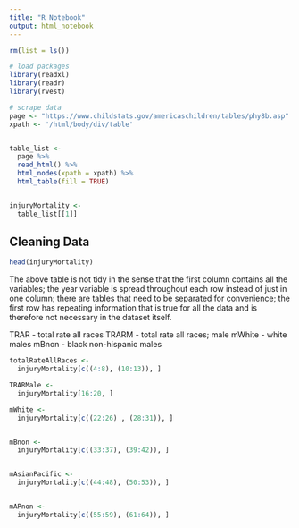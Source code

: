 ```yaml
---
title: "R Notebook"
output: html_notebook
---
```



```r

rm(list = ls())

# load packages
library(readxl)
library(readr)
library(rvest)

# scrape data
page <- "https://www.childstats.gov/americaschildren/tables/phy8b.asp"
xpath <- '/html/body/div/table'


table_list <-
  page %>%
  read_html() %>%
  html_nodes(xpath = xpath) %>%
  html_table(fill = TRUE)


injuryMortality <-
  table_list[[1]]

```

## Cleaning Data

```r

head(injuryMortality)

```

The above table is not tidy in the sense that the first column contains all the variables; the year variable is spread throughout each row instead of just in one column; there are tables that need to be separated for convenience; the first row has repeating information that is true for all the data and is therefore not necessary in the dataset itself.

TRAR - total rate all races
TRARM - total rate all races; male
mWhite - white males
mBnon - black non-hispanic males

```r

totalRateAllRaces <-
  injuryMortality[c((4:8), (10:13)), ]

TRARMale <-
  injuryMortality[16:20, ]

mWhite <-
  injuryMortality[c((22:26) , (28:31)), ]


mBnon <-
  injuryMortality[c((33:37), (39:42)), ]


mAsianPacific <-
  injuryMortality[c((44:48), (50:53)), ]


mAPnon <-
  injuryMortality[c((55:59), (61:64)), ]




```












































